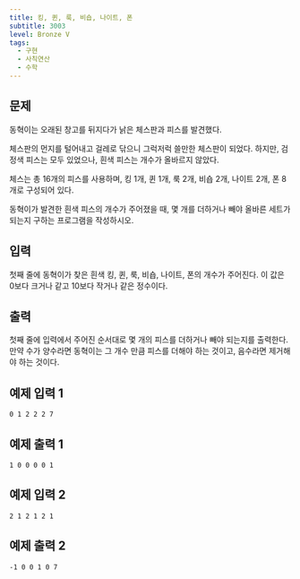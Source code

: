 ```yaml
---
title: 킹, 퀸, 룩, 비숍, 나이트, 폰
subtitle: 3003
level: Bronze V
tags:
  - 구현
  - 사칙연산
  - 수학
---
```


## 문제

동혁이는 오래된 창고를 뒤지다가 낡은 체스판과 피스를 발견했다.

체스판의 먼지를 털어내고 걸레로 닦으니 그럭저럭 쓸만한 체스판이 되었다. 하지만, 검정색 피스는 모두 있었으나, 흰색 피스는 개수가 올바르지 않았다.

체스는 총 16개의 피스를 사용하며, 킹 1개, 퀸 1개, 룩 2개, 비숍 2개, 나이트 2개, 폰 8개로 구성되어 있다.

동혁이가 발견한 흰색 피스의 개수가 주어졌을 때, 몇 개를 더하거나 빼야 올바른 세트가 되는지 구하는 프로그램을 작성하시오.

## 입력

첫째 줄에 동혁이가 찾은 흰색 킹, 퀸, 룩, 비숍, 나이트, 폰의 개수가 주어진다. 이 값은 0보다 크거나 같고 10보다 작거나 같은 정수이다.

## 출력

첫째 줄에 입력에서 주어진 순서대로 몇 개의 피스를 더하거나 빼야 되는지를 출력한다. 만약 수가 양수라면 동혁이는 그 개수 만큼 피스를 더해야 하는 것이고, 음수라면 제거해야 하는 것이다.

## 예제 입력 1

```
0 1 2 2 2 7
```

## 예제 출력 1

```
1 0 0 0 0 1
```

## 예제 입력 2

```
2 1 2 1 2 1
```

## 예제 출력 2

```
-1 0 0 1 0 7
```
